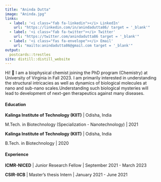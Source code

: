 ```yaml
---
title: "Aninda Dutta"
image: "Aninda.jpg"
links:
  - label: '<i class="fab fa-linkedin"></i> LinkedIn'
    url: "https://linkedin.com/in/anindadutta86/ target = '_blank'"
  - label: '<i class="fab fa-twitter"></i> Twitter'
    url: "https://twitter.com/anindadutta86 target = '_blank'"
  - label: '<i class="fas fa-envelope"></i> Email'
    url: "mailto:anindadutta86@gmail.com target = '_blank'"
output:
  postcards::trestles
site: distill::distill_website
---
```

 
Hi! <span class="wave">👋</span> I am a biophysical chemist joining the PhD program (Chemistry) at University of Virginia in Fall 2023. I am primarily interested in understanding the structural intricacies as well as dynamics of biological molecules at nano and sub-nano scales.Understanding such biological mysteries will lead to development of next-gen therapeutics against many diseases.



#### Education

**Kalinga Institute of Technology (KIIT)** | Odisha, India

M.Tech. in Biotechnology (Specialization - Nanotechnology) | 2021


**Kalinga Institute of Technology (KIIT)** | Odisha, India

B.Tech. in Biotechnology | 2020



#### Experience

**ICMR-NICED** | Junior Research Fellow | September 2021 - March 2023

**CSIR-IICB** | Master's thesis Intern | January 2021 - June 2021
